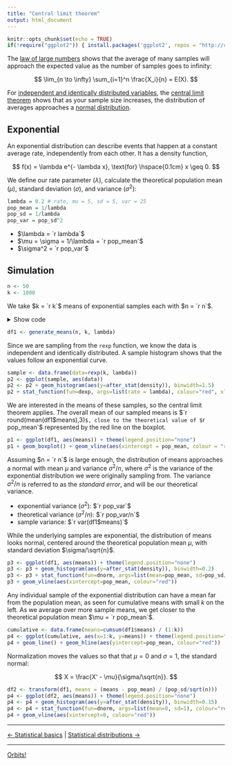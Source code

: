 ```yaml
---
title: "Central limit theorem"
output: html_document
---
```


```r
knitr::opts_chunk$set(echo = TRUE)
if(!require("ggplot2")) { install.packages('ggplot2', repos = "http://cran.us.r-project.org"); library("ggplot2") }
```

The [law of large numbers][1] shows that the average of many samples will approach the expected value as the number of samples goes to infinity:

$$
\lim_{n \to \infty} \sum_{i=1}^n \frac{X_i}{n} = E(X).
$$

For [independent and identically distributed variables][2], the [central limit theorem][3] shows that as your sample size increases, the distribution of averages approaches a [normal distribution][4].

## Exponential

An exponential distribution can describe events that happen at a constant average rate, independently from each other. It has a density function,

$$
f(x) = \lambda e^{- \lambda x}, \text{for} \hspace{0.1cm} x \geq 0.
$$

We define our rate parameter ($\lambda$), calculate the theoretical population mean ($\mu$), standard deviation ($\sigma$), and variance ($\sigma^2$):

```r
lambda = 0.2 # rate, mu = 5, sd = 5, var = 25
pop_mean = 1/lambda
pop_sd = 1/lambda
pop_var = pop_sd^2
```

- $\lambda = `r lambda`$
- $\mu = \sigma = 1/\lambda = `r pop_mean`$
- $\sigma^2 = `r pop_var`$

## Simulation

```r
n <- 50
k <- 1000
```

We take $k = `r k`$ means of exponential samples each with $n = `r n`$.

<details>
<summary>Show code</summary>
```r
#' n: # number of rexp samples for each mean
#' k: # number of means
generate_means <- function(n, k, lambda) {
  #' collect k means, each with n samples, in an array
  sample_means = NULL
  for (i in 1:k) sample_means = c(sample_means, mean(rexp(n, lambda)))
  means_df <- data.frame(means = sample_means)
  means_df
}
```
</details>

```r
df1 <- generate_means(n, k, lambda)
```

Since we are sampling from the `rexp` function, we know the data is independent and identically distributed. A sample histogram shows that the values follow an exponential curve.

```r
sample <- data.frame(data=rexp(k, lambda))
p2 <- ggplot(sample, aes(data))
p2 <- p2 + geom_histogram(aes(y=after_stat(density)), binwidth=1.5)
p2 + stat_function(fun=dexp, args=list(rate = lambda), colour="red", xlim=c(0, max(sample$data)))
```

We are interested in the means of these samples, so the central limit theorem applies. The overall mean of our sampled means is $`r round(mean(df1$means),3)`$, close to the theoretical value of $`r pop_mean`$ represented by the red line on the boxplot.

```r
p1 <- ggplot(df1, aes(means)) + theme(legend.position="none")
p1 + geom_boxplot() + geom_vline(aes(xintercept = pop_mean, colour = "red"))
```

Assuming $n = `r n`$ is large enough, the distribution of means approaches a normal with mean $\mu$ and variance $\sigma^2/n$, where $\sigma^2$ is the variance of the exponential distribution we were originally sampling from. The variance $\sigma^2/n$ is referred to as the *standard error*, and will be our theoretical variance.

- exponential variance ($\sigma^2$): $`r pop_var`$
- theoretical variance ($\sigma^2/n$): $`r pop_var/n`$
- sample variance: $`r var(df1$means)`$

While the underlying samples are exponential, the distribution of means looks normal, centered around the theoretical population mean $\mu$, with standard deviation $\sigma/\sqrt{n}$.

```r
p3 <- ggplot(df1, aes(means)) + theme(legend.position="none")
p3 <- p3 + geom_histogram(aes(y=after_stat(density)), binwidth=0.2)
p3 <- p3 + stat_function(fun=dnorm, args=list(mean=pop_mean, sd=pop_sd/sqrt(n)), colour="red")
p3 + geom_vline(aes(xintercept=pop_mean, colour="red"))
```

Any individual sample of the exponential distribution can have a mean far from the population mean, as seen for cumulative means with small $k$ on the left. As we average over more sample means, we get closer to the theoretical population mean $\mu = `r pop_mean`$.

```r
cumulative <- data.frame(means=cumsum(df1$means) / (1:k))
p4 <- ggplot(cumulative, aes(x=1:k, y=means)) + theme(legend.position="none")
p4 + geom_line() + geom_hline(aes(yintercept=pop_mean, colour="red"))
```

Normalization moves the values so that that $\mu = 0$ and $\sigma = 1$, the standard normal:

$$
X = \frac{X' - \mu}{\sigma/\sqrt{n}}.
$$

```r
df2 <- transform(df1, means = (means - pop_mean) / (pop_sd/sqrt(n)))
p4 <- ggplot(df2, aes(means)) + theme(legend.position="none")
p4 <- p4 + geom_histogram(aes(y=after_stat(density)), binwidth=0.15)
p4 <- p4 + stat_function(fun=dnorm, args=list(mean=0, sd=1), colour="red")
p4 + geom_vline(aes(xintercept=0, colour="red"))
```

***

[<- Statistical basics](./stat_base.html) | [Statistical distributions ->](./stat_dist.html)

[1]: https://en.wikipedia.org/wiki/Law_of_large_numbers
[2]: https://en.wikipedia.org/wiki/Independent_and_identically_distributed_random_variables
[3]: https://en.wikipedia.org/wiki/Central_limit_theorem
[4]: https://en.wikipedia.org/wiki/Normal_distribution

***

[Orbits!](../index.html)
